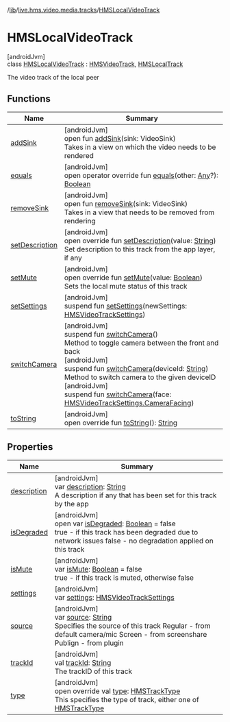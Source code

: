 /[lib](/api-reference/android/v2/home/content)/[live.hms.video.media.tracks](../index)/[HMSLocalVideoTrack](index)

# HMSLocalVideoTrack

[androidJvm]\
class [HMSLocalVideoTrack](index) : [HMSVideoTrack](../-h-m-s-video-track/index), [HMSLocalTrack](../-h-m-s-local-track/index)

The video track of the local peer

## Functions

| Name                                            | Summary                                                                                                                                                                                                                                                                                                                                                                                                                                                                                                                                  |
| ----------------------------------------------- | ---------------------------------------------------------------------------------------------------------------------------------------------------------------------------------------------------------------------------------------------------------------------------------------------------------------------------------------------------------------------------------------------------------------------------------------------------------------------------------------------------------------------------------------- |
| [addSink](../-h-m-s-video-track/add-sink)       | [androidJvm]<br />open fun [addSink](../-h-m-s-video-track/add-sink)(sink: VideoSink)<br />Takes in a view on which the video needs to be rendered                                                                                                                                                                                                                                                                                                                                                                                       |
| [equals](../-h-m-s-track/equals)                | [androidJvm]<br />open operator override fun [equals](../-h-m-s-track/equals)(other: [Any](https://kotlinlang.org/api/latest/jvm/stdlib/kotlin/-any/index.html)?): [Boolean](https://kotlinlang.org/api/latest/jvm/stdlib/kotlin/-boolean/index.html)                                                                                                                                                                                                                                                                                    |
| [removeSink](../-h-m-s-video-track/remove-sink) | [androidJvm]<br />open fun [removeSink](../-h-m-s-video-track/remove-sink)(sink: VideoSink)<br />Takes in a view that needs to be removed from rendering                                                                                                                                                                                                                                                                                                                                                                                 |
| [setDescription](set-description)               | [androidJvm]<br />open override fun [setDescription](set-description)(value: [String](https://kotlinlang.org/api/latest/jvm/stdlib/kotlin/-string/index.html))<br />Set description to this track from the app layer, if any                                                                                                                                                                                                                                                                                                             |
| [setMute](set-mute)                             | [androidJvm]<br />open override fun [setMute](set-mute)(value: [Boolean](https://kotlinlang.org/api/latest/jvm/stdlib/kotlin/-boolean/index.html))<br />Sets the local mute status of this track                                                                                                                                                                                                                                                                                                                                         |
| [setSettings](set-settings)                     | [androidJvm]<br />suspend fun [setSettings](set-settings)(newSettings: [HMSVideoTrackSettings](../../live.hms.video.media.settings/-h-m-s-video-track-settings/index))                                                                                                                                                                                                                                                                                                                                                                   |
| [switchCamera](switch-camera)                   | [androidJvm]<br />suspend fun [switchCamera](switch-camera)()<br />Method to toggle camera between the front and back<br />[androidJvm]<br />suspend fun [switchCamera](switch-camera)(deviceId: [String](https://kotlinlang.org/api/latest/jvm/stdlib/kotlin/-string/index.html))<br />Method to switch camera to the given deviceID<br />[androidJvm]<br />suspend fun [switchCamera](switch-camera)(face: [HMSVideoTrackSettings.CameraFacing](../../live.hms.video.media.settings/-h-m-s-video-track-settings/-camera-facing/index)) |
| [toString](to-string)                           | [androidJvm]<br />open override fun [toString](to-string)(): [String](https://kotlinlang.org/api/latest/jvm/stdlib/kotlin/-string/index.html)                                                                                                                                                                                                                                                                                                                                                                                            |

## Properties

| Name                                                        | Summary                                                                                                                                                                                                                                                                                         |
| ----------------------------------------------------------- | ----------------------------------------------------------------------------------------------------------------------------------------------------------------------------------------------------------------------------------------------------------------------------------------------- |
| [description](index#-1941075461%2FProperties%2F-1973928616) | [androidJvm]<br />var [description](index#-1941075461%2FProperties%2F-1973928616): [String](https://kotlinlang.org/api/latest/jvm/stdlib/kotlin/-string/index.html)<br />A description if any that has been set for this track by the app                                                       |
| [isDegraded](index#-289334709%2FProperties%2F-1973928616)   | [androidJvm]<br />open var [isDegraded](index#-289334709%2FProperties%2F-1973928616): [Boolean](https://kotlinlang.org/api/latest/jvm/stdlib/kotlin/-boolean/index.html) = false<br />true - if this track has been degraded due to network issues false - no degradation applied on this track |
| [isMute](index#-278177856%2FProperties%2F-1973928616)       | [androidJvm]<br />var [isMute](index#-278177856%2FProperties%2F-1973928616): [Boolean](https://kotlinlang.org/api/latest/jvm/stdlib/kotlin/-boolean/index.html) = false<br />true - if this track is muted, otherwise false                                                                     |
| [settings](settings)                                        | [androidJvm]<br />var [settings](settings): [HMSVideoTrackSettings](../../live.hms.video.media.settings/-h-m-s-video-track-settings/index)                                                                                                                                                      |
| [source](index#-1854472952%2FProperties%2F-1973928616)      | [androidJvm]<br />var [source](index#-1854472952%2FProperties%2F-1973928616): [String](https://kotlinlang.org/api/latest/jvm/stdlib/kotlin/-string/index.html)<br />Specifies the source of this track Regular - from default camera/mic Screen - from screenshare Publign - from plugin        |
| [trackId](index#1852907121%2FProperties%2F-1973928616)      | [androidJvm]<br />val [trackId](index#1852907121%2FProperties%2F-1973928616): [String](https://kotlinlang.org/api/latest/jvm/stdlib/kotlin/-string/index.html)<br />The trackID of this track                                                                                                   |
| [type](index#521359433%2FProperties%2F-1973928616)          | [androidJvm]<br />open override val [type](index#521359433%2FProperties%2F-1973928616): [HMSTrackType](../-h-m-s-track-type/index)<br />This specifies the type of track, either one of [HMSTrackType](../-h-m-s-track-type/index)                                                              |
